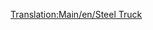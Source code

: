 [[Translation:Main/en/Steel Truck]]{{Template:Wagons/Nl
|Afbeelding=[[File:en/Steeltruck.png]]
|NormaalKosten=£1,148 ($2,296)
|NormaalGewicht=18 / 38 t
|NormaalCapaciteit=20 ton staal
|MonoKosten=£1,148 ($2,296)
|MonoGewicht=18 / 43 t
|MonoCapaciteit=25 ton staal
|MagKosten=£1,148 ($2,296)
|MagGewicht=18 / 45 t
|MagCapaciteit=27 ton staal
|Omschrijving=De staalwagon is geschikt voor het transport van staal uit [[Main/en/Steel Mill|hoogovens (EN)]] en is enkel beschikbaar in het [[Main/en/Klimaat/Nl#Gematigd|gematigd]] klimaat.
}}